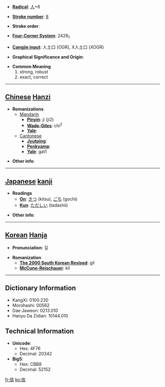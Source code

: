 * '''[[Wiktionary:Chinese radical index| Radical]]''': [[Wiktionary:Chinese radical index 人|人]]+6

* '''[[Wiktionary:Chinese total strokes index|Stroke number]]''': [[Wiktionary:Chinese total strokes index 8|8]]

* '''Stroke order''': 

* '''[[Wiktionary:Chinese four corner index|Four-Corner System]]''': 2426<sub>1</sub>

* '''[[Wiktionary:Chinese Cangjie index|Cangjie input]]''': 人土口 (OGR), X人土口 (XOGR)

* '''Graphical Significance and Origin''': 

* '''Common Meaning'''
*#strong, robust
*# exact, correct


----

== [[Chinese]] [[Hanzi]] ==

* '''Romanizations'''
** [[Mandarin]]
*** '''[[Pinyin]]''': jí (ji2)
*** '''[[Wade-Giles]]''': chi<sup>2</sup>
*** '''[[Yale]]''': 
**[[Cantonese]]
***'''[[Jyutping]]''':
***'''[[Penkyamp]]''': 
***'''[[Yale]]''': gat1

* '''Other info''': 

----

== [[Japanese]] [[kanji]] ==

* '''Readings'''
** '''[[On]]''': [[きつ]] (kitsu), [[ごち]] (gochi)
** '''[[Kun]]''': [[ただしい]] (tadashii)

* '''Other info''':  

----

== [[Korean]] [[Hanja]] ==

* '''Pronunciation''': 길

* '''Romanization'''
** '''[[The 2000 South Korean Revised Romanization|The 2000 South Korean Revised]]''': gil
** '''[[McCune-Reischauer]]''': kil

----

== Dictionary Information ==

* KangXi: 0100.230
* Morohashi: 00562
* Dae Jaweon: 0213.010
* Hanyu Da Zidian: 10144.010

== Technical Information ==

* '''Unicode''':
** Hex: 4F76
** Decimal: 20342
* '''Big5''':
** Hex: CBB8
** Decimal: 52152

[[fr:佶]]
[[ko:佶]]